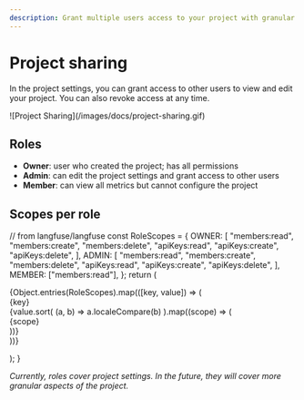 ```yaml
---
description: Grant multiple users access to your project with granular permissions and roles.
---
```



# Project sharing

In the project settings, you can grant access to other users to view and edit your project. You can also revoke access at any time.

<Frame>![Project Sharing](/images/docs/project-sharing.gif)</Frame>

## Roles

- **Owner**: user who created the project; has all permissions
- **Admin**: can edit the project settings and grant access to other users
- **Member**: can view all metrics but cannot configure the project

## Scopes per role

  // from langfuse/langfuse
  const RoleScopes = {
    OWNER: [
      "members:read",
      "members:create",
      "members:delete",
      "apiKeys:read",
      "apiKeys:create",
      "apiKeys:delete",
    ],
    ADMIN: [
      "members:read",
      "members:create",
      "members:delete",
      "apiKeys:read",
      "apiKeys:create",
      "apiKeys:delete",
    ],
    MEMBER: ["members:read"],
  };
  return (
    <div className="flex gap-5 mt-4">
      {Object.entries(RoleScopes).map(([key, value]) => (
        <div key={key}>
          <div
          className="border-b pb-2 mb-2 border-gray-600"
          >{key}</div>
          {value.sort(
            (a, b) => a.localeCompare(b)
          ).map((scope) => (
            <div key={scope}
            className="text-sm mt-1"
            >{scope}</div>
          ))}
        </div>
      ))}
    </div>

);
}

<RolePermissionTable />

_Currently, roles cover project settings. In the future, they will cover more granular aspects of the project._

